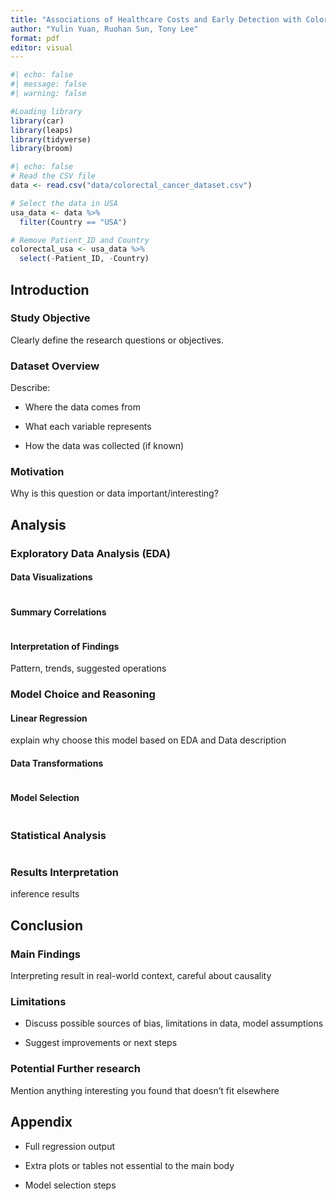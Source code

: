 ```yaml
---
title: "Associations of Healthcare Costs and Early Detection with Colorectal Cancer Mortality in the USA"
author: "Yulin Yuan, Ruohan Sun, Tony Lee"
format: pdf
editor: visual
---
```


```r
#| echo: false
#| message: false
#| warning: false

#Loading library
library(car)
library(leaps)
library(tidyverse)
library(broom)
```

```r
#| echo: false
# Read the CSV file
data <- read.csv("data/colorectal_cancer_dataset.csv")

# Select the data in USA
usa_data <- data %>%
  filter(Country == "USA")

# Remove Patient_ID and Country
colorectal_usa <- usa_data %>%
  select(-Patient_ID, -Country)
```

## Introduction

### Study Objective

Clearly define the research questions or objectives.

### Dataset Overview

Describe:

-   Where the data comes from

-   What each variable represents

-   How the data was collected (if known)

### Motivation

Why is this question or data important/interesting?

## Analysis

### Exploratory Data Analysis (EDA)

#### Data Visualizations

```r

```

#### Summary Correlations

```r

```

#### Interpretation of Findings

Pattern, trends, suggested operations

### Model Choice and Reasoning

#### Linear Regression

explain why choose this model based on EDA and Data description

#### Data Transformations

```r

```

#### Model Selection

```r

```

### Statistical Analysis

```r

```

### Results Interpretation

inference results

## Conclusion

### Main Findings

Interpreting result in real-world context, careful about causality

### Limitations

-   Discuss possible sources of bias, limitations in data, model assumptions

-   Suggest improvements or next steps

### Potential Further research

Mention anything interesting you found that doesn’t fit elsewhere

## Appendix

-   Full regression output

-   Extra plots or tables not essential to the main body

-   Model selection steps

